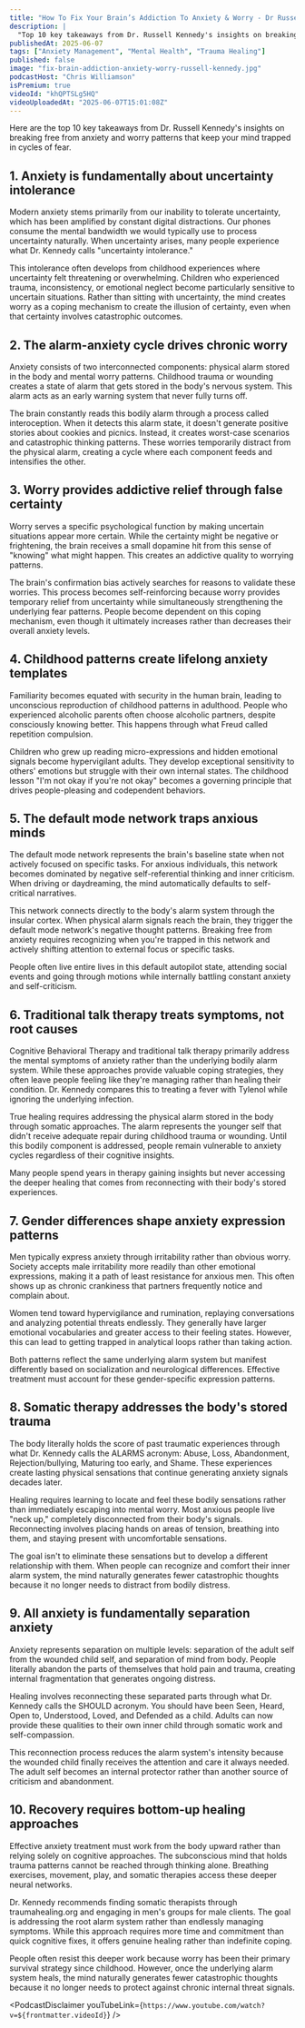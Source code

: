 ```yaml
---
title: "How To Fix Your Brain’s Addiction To Anxiety & Worry - Dr Russell Kennedy"
description: |
  "Top 10 key takeaways from Dr. Russell Kennedy's insights on breaking free from anxiety and worry patterns that keep your mind trapped in cycles of fear."
publishedAt: 2025-06-07
tags: ["Anxiety Management", "Mental Health", "Trauma Healing"]
published: false
image: "fix-brain-addiction-anxiety-worry-russell-kennedy.jpg"
podcastHost: "Chris Williamson"
isPremium: true
videoId: "khQPTSLg5HQ"
videoUploadedAt: "2025-06-07T15:01:08Z"
---
```



<PodcastSummaryPageLayout frontmatter={frontmatter}>
Here are the top 10 key takeaways from Dr. Russell Kennedy's insights on breaking free from anxiety and worry patterns that keep your mind trapped in cycles of fear.

## 1. Anxiety is fundamentally about uncertainty intolerance

Modern anxiety stems primarily from our inability to tolerate uncertainty, which has been amplified by constant digital distractions. Our phones consume the mental bandwidth we would typically use to process uncertainty naturally. When uncertainty arises, many people experience what Dr. Kennedy calls "uncertainty intolerance."

This intolerance often develops from childhood experiences where uncertainty felt threatening or overwhelming. Children who experienced trauma, inconsistency, or emotional neglect become particularly sensitive to uncertain situations. Rather than sitting with uncertainty, the mind creates worry as a coping mechanism to create the illusion of certainty, even when that certainty involves catastrophic outcomes.

## 2. The alarm-anxiety cycle drives chronic worry

Anxiety consists of two interconnected components: physical alarm stored in the body and mental worry patterns. Childhood trauma or wounding creates a state of alarm that gets stored in the body's nervous system. This alarm acts as an early warning system that never fully turns off.

The brain constantly reads this bodily alarm through a process called interoception. When it detects this alarm state, it doesn't generate positive stories about cookies and picnics. Instead, it creates worst-case scenarios and catastrophic thinking patterns. These worries temporarily distract from the physical alarm, creating a cycle where each component feeds and intensifies the other.

## 3. Worry provides addictive relief through false certainty

Worry serves a specific psychological function by making uncertain situations appear more certain. While the certainty might be negative or frightening, the brain receives a small dopamine hit from this sense of "knowing" what might happen. This creates an addictive quality to worrying patterns.

The brain's confirmation bias actively searches for reasons to validate these worries. This process becomes self-reinforcing because worry provides temporary relief from uncertainty while simultaneously strengthening the underlying fear patterns. People become dependent on this coping mechanism, even though it ultimately increases rather than decreases their overall anxiety levels.

## 4. Childhood patterns create lifelong anxiety templates

Familiarity becomes equated with security in the human brain, leading to unconscious reproduction of childhood patterns in adulthood. People who experienced alcoholic parents often choose alcoholic partners, despite consciously knowing better. This happens through what Freud called repetition compulsion.

Children who grew up reading micro-expressions and hidden emotional signals become hypervigilant adults. They develop exceptional sensitivity to others' emotions but struggle with their own internal states. The childhood lesson "I'm not okay if you're not okay" becomes a governing principle that drives people-pleasing and codependent behaviors.

## 5. The default mode network traps anxious minds

The default mode network represents the brain's baseline state when not actively focused on specific tasks. For anxious individuals, this network becomes dominated by negative self-referential thinking and inner criticism. When driving or daydreaming, the mind automatically defaults to self-critical narratives.

This network connects directly to the body's alarm system through the insular cortex. When physical alarm signals reach the brain, they trigger the default mode network's negative thought patterns. Breaking free from anxiety requires recognizing when you're trapped in this network and actively shifting attention to external focus or specific tasks.

People often live entire lives in this default autopilot state, attending social events and going through motions while internally battling constant anxiety and self-criticism.

## 6. Traditional talk therapy treats symptoms, not root causes

Cognitive Behavioral Therapy and traditional talk therapy primarily address the mental symptoms of anxiety rather than the underlying bodily alarm system. While these approaches provide valuable coping strategies, they often leave people feeling like they're managing rather than healing their condition. Dr. Kennedy compares this to treating a fever with Tylenol while ignoring the underlying infection.

True healing requires addressing the physical alarm stored in the body through somatic approaches. The alarm represents the younger self that didn't receive adequate repair during childhood trauma or wounding. Until this bodily component is addressed, people remain vulnerable to anxiety cycles regardless of their cognitive insights.

Many people spend years in therapy gaining insights but never accessing the deeper healing that comes from reconnecting with their body's stored experiences.

## 7. Gender differences shape anxiety expression patterns

Men typically express anxiety through irritability rather than obvious worry. Society accepts male irritability more readily than other emotional expressions, making it a path of least resistance for anxious men. This often shows up as chronic crankiness that partners frequently notice and complain about.

Women tend toward hypervigilance and rumination, replaying conversations and analyzing potential threats endlessly. They generally have larger emotional vocabularies and greater access to their feeling states. However, this can lead to getting trapped in analytical loops rather than taking action.

Both patterns reflect the same underlying alarm system but manifest differently based on socialization and neurological differences. Effective treatment must account for these gender-specific expression patterns.

## 8. Somatic therapy addresses the body's stored trauma

The body literally holds the score of past traumatic experiences through what Dr. Kennedy calls the ALARMS acronym: Abuse, Loss, Abandonment, Rejection/bullying, Maturing too early, and Shame. These experiences create lasting physical sensations that continue generating anxiety signals decades later.

Healing requires learning to locate and feel these bodily sensations rather than immediately escaping into mental worry. Most anxious people live "neck up," completely disconnected from their body's signals. Reconnecting involves placing hands on areas of tension, breathing into them, and staying present with uncomfortable sensations.

The goal isn't to eliminate these sensations but to develop a different relationship with them. When people can recognize and comfort their inner alarm system, the mind naturally generates fewer catastrophic thoughts because it no longer needs to distract from bodily distress.

## 9. All anxiety is fundamentally separation anxiety

Anxiety represents separation on multiple levels: separation of the adult self from the wounded child self, and separation of mind from body. People literally abandon the parts of themselves that hold pain and trauma, creating internal fragmentation that generates ongoing distress.

Healing involves reconnecting these separated parts through what Dr. Kennedy calls the SHOULD acronym. You should have been Seen, Heard, Open to, Understood, Loved, and Defended as a child. Adults can now provide these qualities to their own inner child through somatic work and self-compassion.

This reconnection process reduces the alarm system's intensity because the wounded child finally receives the attention and care it always needed. The adult self becomes an internal protector rather than another source of criticism and abandonment.

## 10. Recovery requires bottom-up healing approaches

Effective anxiety treatment must work from the body upward rather than relying solely on cognitive approaches. The subconscious mind that holds trauma patterns cannot be reached through thinking alone. Breathing exercises, movement, play, and somatic therapies access these deeper neural networks.

Dr. Kennedy recommends finding somatic therapists through traumahealing.org and engaging in men's groups for male clients. The goal is addressing the root alarm system rather than endlessly managing symptoms. While this approach requires more time and commitment than quick cognitive fixes, it offers genuine healing rather than indefinite coping.

People often resist this deeper work because worry has been their primary survival strategy since childhood. However, once the underlying alarm system heals, the mind naturally generates fewer catastrophic thoughts because it no longer needs to protect against chronic internal threat signals.

<PodcastDisclaimer
  youTubeLink={`https://www.youtube.com/watch?v=${frontmatter.videoId}`}
/>

</PodcastSummaryPageLayout>
